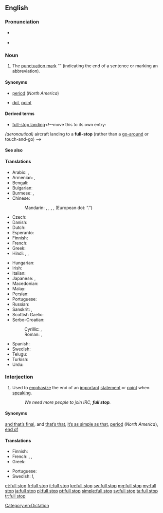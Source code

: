 ==English==

===Pronunciation===
* {{a|RP}} {{IPA|/fʊl stɒp/}}
* {{audio|En-us-full stop.ogg|Audio (US)}}

===Noun===
{{en-noun|head=[[full]] [[stop]]}}

# {{British|Australia|NZ|South Africa}} The [[punctuation mark]] “{{unsupported|.}}” (indicating the end of a sentence or marking an abbreviation).

====Synonyms====
* {{qualifier|indicating end of sentence}} [[period]] (''North America'')
* {{qualifier|marking an abbreviation}} [[dot]], [[point]]

====Derived terms====
* [[full-stop landing]]<!--move this to its own entry:
''(aeronautical)'' aircraft landing to a '''full-stop''' (rather than a [[go-around]] or touch-and-go)
-->

====See also====
{{punctuation }}

====Translations====
{{trans-top|The punctuation mark “.”}}
* Arabic: {{t-|ar|نقطة|f|tr=nuqTa|sc=Arab}},  {{t-|ar|علامة فصلية|f|tr=3alaama faSlíyya|sc=Arab}}
* Armenian: {{qualifier|indicating end of sentence}} {{t-|hy|վերջակետ|tr=verǰaket|sc=Armn}},  {{qualifier|marking an abbreviation}} {{t-|hy|կետ|tr=ket|sc=Armn}}
* Bengali: {{qualifier|Bengali symbol}} {{t-|bn|।|sc=Beng}}
* Bulgarian: {{t+|bg|точка|f|tr=točka|sc=Cyrl}}
* Burmese: {{qualifier|symbol}} {{t-|my|။|sc=Mymr}}, {{t-|my|၊|sc=Mymr}}
* Chinese:
*: Mandarin: {{t-|cmn|。|sc=Hani}} {{qualifier|Chinese symbol}}, {{t|cmn|句號|sc=Hani}},  {{t|cmn|句号|tr=jùhào|sc=Hani}} , {{t|cmn|句點|sc=Hani}},  {{t|cmn|句点|tr=jùdiǎn|sc=Hani}} (European dot: “.”)
* Czech: {{t-|cs|tečka|f}}
* Danish: {{t+|da|punktum|n}}
* Dutch: {{t+|nl|punt}}
* Esperanto: {{t-|eo|punkto}}
* Finnish: {{t+|fi|piste}}
* French: {{t+|fr|point|m}}
* Greek: {{t+|el|τελεία|f|tr=teleía|sc=Grek}}
* Hindi: {{t-|hi|।|sc=Deva}} {{qualifier|Hindi symbol}},  {{t+|hi|दंड|m|tr=da.n.d|sc=Deva}},  {{t-|hi|पूर्ण विराम|tr=pūrṇa virām|sc=Deva}}
{{trans-mid}}
* Hungarian: {{t+|hu|pont}}
* Irish: {{t-|ga|lánstad|m}}
* Italian: {{t+|it|punto|m}}
* Japanese: {{t+|ja|。}} {{qualifier|Japanese symbol}}, {{t-|ja|句点|tr=くてん, kuten}}
* Macedonian: {{t-|mk|точка|f|tr=tóčka|sc=Cyrl}}
* Malay: {{t-|ms|noktah}}
* Persian: {{t+|fa|نقطه|tr=noqte|sc=fa-Arab}}
* Portuguese: {{t+|pt|ponto|m}}
* Russian: {{t+|ru|точка|f|tr=tóčka|sc=Cyrl}}
* Sanskrit: {{t-|sa|।|sc=Deva}},  {{t-|sa|दंड|m|tr=daṇḍá|sc=Deva}}
* Scottish Gaelic: {{t-|gd|stad-phuing|f}}
* Serbo-Croatian:
*: Cyrillic: {{t-|sh|тачка|f|sc=Cyrl}}, {{t-|sh|точка|f|sc=Cyrl}}
*: Roman: {{t-|sh|tačka|f}}, {{t-|sh|točka|f}}
* Spanish: {{t+|es|punto|m}}
* Swedish: {{t+|sv|punkt|c}}
* Telugu: {{t+|te|చుక్క|sc=Telu}}
* Turkish: {{t+|tr|nokta}}
* Urdu: {{t-|ur|۔|sc=ur-Arab}} {{qualifier|Urdu symbol}}
{{trans-bottom}}

===Interjection===
{{en-interj|head=[[full]] [[stop]]}}

# {{colloquial}} Used to [[emphasize]] the end of an [[important]] [[statement]] or [[point]] when [[speaking]].
#: ''We need more people to join IRC, '''full stop'''.''

====Synonyms====
{{sense|and nothing less}} [[and that’s final]], and [[that's that|that’s that]], [[it's as simple as that|it’s as simple as that]], [[period]] (''North America''), [[end of]]

====Translations====
{{trans-top|And nothing less}}
* Finnish: {{t+|fi|ja}} {{t+|fi|piste}}
* French: {{t+|fr|un point c'est tout|alt=un point c’est tout}}, {{t+|fr|point}}, {{t-|fr|point final}}
* Greek: {{t+|el|τελεία και παύλα|sc=Grek}}
{{trans-mid}}
* Portuguese: {{t+|pt|ponto final}}
* Swedish: {{t-|sv|och därmed basta}}!, {{t-|sv|punkt slut}}
{{trans-bottom}}

[[Category:en:Dictation]]

[[et:full stop]]
[[fr:full stop]]
[[it:full stop]]
[[kn:full stop]]
[[sw:full stop]]
[[mg:full stop]]
[[my:full stop]]
[[ja:full stop]]
[[pl:full stop]]
[[pt:full stop]]
[[simple:full stop]]
[[sv:full stop]]
[[ta:full stop]]
[[tr:full stop]]